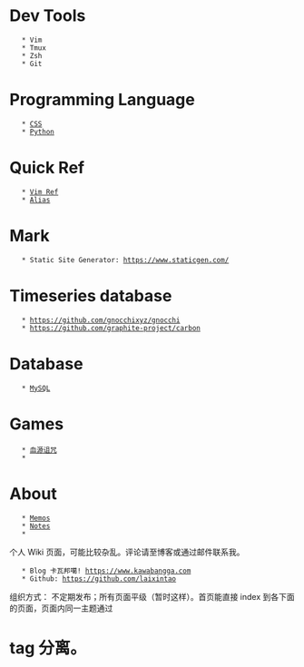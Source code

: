 = Dev Tools =
    * Vim
    * Tmux
    * Zsh
    * Git

= Programming Language =
    * [[CSS]]
    * [[Python]]

= Quick Ref =
    * [[Vim Ref]]
    * [[Alias]]

= Mark =
    * Static Site Generator: https://www.staticgen.com/

= Timeseries database =
    * https://github.com/gnocchixyz/gnocchi
    * https://github.com/graphite-project/carbon
= Database =
    * [[MySQL]]
= Games =
    * [[血源诅咒]]
    * 
= About =
    * [[Memos]]
    * [[Notes]]
    * 

个人 Wiki 页面，可能比较杂乱。评论请至博客或通过邮件联系我。
    * Blog 卡瓦邦噶! https://www.kawabangga.com
    * Github: https://github.com/laixintao

组织方式：
不定期发布；所有页面平级（暂时这样）。首页能直接 index 到各下面的页面，页面内同一主题通过 <h1> tag 分离。
